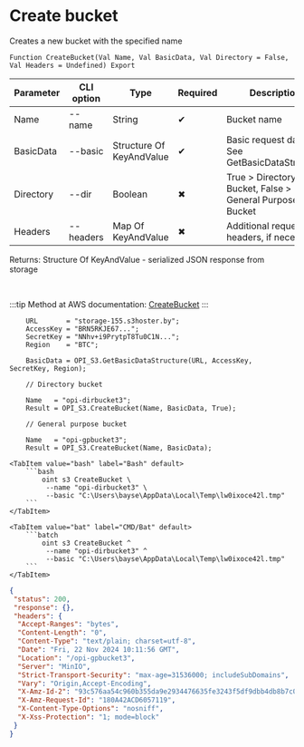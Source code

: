 ﻿---
sidebar_position: 1
description: Create bucket and other functions to work with S3 in the Open Integration Package, a free open-source integration library for 1C:Enterprise 8, OneScript and CLI
keywords: [1C, 1С, 1С:Enterprise, 1С:Enterprise 8.3, API, Integration, Services, Exchange, OneScript, CLI, S3]
---


# Create bucket
 Creates a new bucket with the specified name



`Function CreateBucket(Val Name, Val BasicData, Val Directory = False, Val Headers = Undefined) Export`

  | Parameter | CLI option | Type | Required | Description |
  |-|-|-|-|-|
  | Name | --name | String | &#x2714; | Bucket name |
  | BasicData | --basic | Structure Of KeyAndValue | &#x2714; | Basic request data. See GetBasicDataStructure |
  | Directory | --dir | Boolean | &#x2716; | True > Directory Bucket, False > General Purpose Bucket |
  | Headers | --headers | Map Of KeyAndValue | &#x2716; | Additional request headers, if necessary |

  
  Returns:  Structure Of KeyAndValue - serialized JSON response from storage

<br/>

:::tip
Method at AWS documentation: [CreateBucket](https://docs.aws.amazon.com/AmazonS3/latest/API/API_CreateBucket.html)
:::
<br/>



```bsl title="1C:Enterprise/OneScript code example"
    URL       = "storage-155.s3hoster.by";
    AccessKey = "BRN5RKJE67...";
    SecretKey = "NNhv+i9PrytpT8Tu0C1N...";
    Region    = "BTC";

    BasicData = OPI_S3.GetBasicDataStructure(URL, AccessKey, SecretKey, Region);

    // Directory bucket

    Name   = "opi-dirbucket3";
    Result = OPI_S3.CreateBucket(Name, BasicData, True);

    // General purpose bucket

    Name   = "opi-gpbucket3";
    Result = OPI_S3.CreateBucket(Name, BasicData);
```
 

 <Tabs>
  
    <TabItem value="bash" label="Bash" default>
        ```bash
            oint s3 CreateBucket \
             --name "opi-dirbucket3" \
             --basic "C:\Users\bayse\AppData\Local\Temp\lw0ixoce42l.tmp"
        ```
    </TabItem>
  
    <TabItem value="bat" label="CMD/Bat" default>
        ```batch
            oint s3 CreateBucket ^
             --name "opi-dirbucket3" ^
             --basic "C:\Users\bayse\AppData\Local\Temp\lw0ixoce42l.tmp"
        ```
    </TabItem>
</Tabs>


```json title="Result"
{
 "status": 200,
 "response": {},
 "headers": {
  "Accept-Ranges": "bytes",
  "Content-Length": "0",
  "Content-Type": "text/plain; charset=utf-8",
  "Date": "Fri, 22 Nov 2024 10:11:56 GMT",
  "Location": "/opi-gpbucket3",
  "Server": "MinIO",
  "Strict-Transport-Security": "max-age=31536000; includeSubDomains",
  "Vary": "Origin,Accept-Encoding",
  "X-Amz-Id-2": "93c576aa54c960b355da9e2934476635fe3243f5df9dbb4db8b7c0d94bec7cd1",
  "X-Amz-Request-Id": "180A42ACD6057119",
  "X-Content-Type-Options": "nosniff",
  "X-Xss-Protection": "1; mode=block"
 }
}
```
